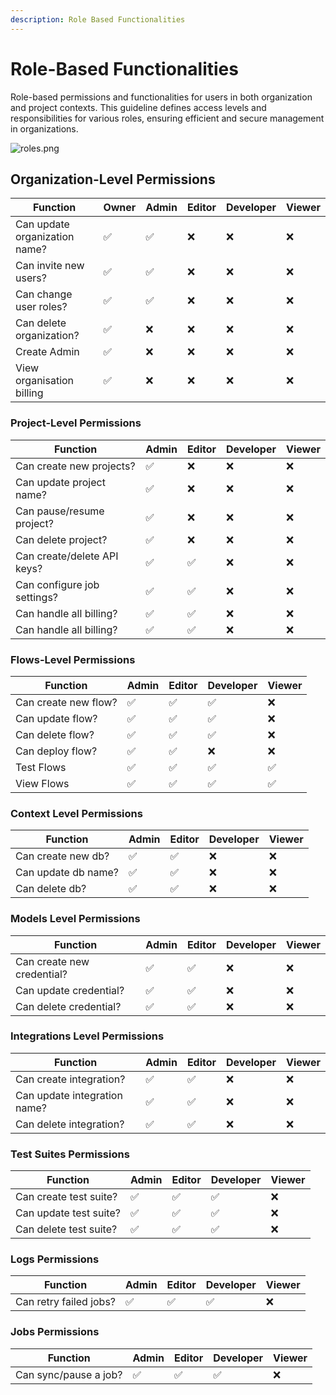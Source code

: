 ```yaml
---
description: Role Based Functionalities
---
```


# Role-Based Functionalities
Role-based permissions and functionalities for users in both organization and project contexts. 
This guideline defines access levels and responsibilities for various roles, ensuring efficient and secure management in organizations.

![roles.png](./roles.png)


## Organization-Level Permissions

| **Function** | Owner | **Admin** | **Editor** | **Developer** | **Viewer** |
| --- | --- | --- | --- | --- | --- |
| Can update organization name? | ✅ | ✅ | ❌ | ❌ | ❌ |
| Can invite new users? | ✅ | ✅ | ❌ | ❌ | ❌ |
| Can change user roles? | ✅ | ✅ | ❌ | ❌ | ❌ |
| Can delete organization? | ✅ | ❌ | ❌ | ❌ | ❌ |
| Create Admin | ✅ | ❌ | ❌ | ❌ | ❌ |
| View organisation billing | ✅ | ❌ | ❌ | ❌ | ❌ |

### Project-Level Permissions

| **Function** | **Admin** | **Editor** | **Developer** | **Viewer** |
| --- | --- | --- | --- | --- |
| Can create new projects? | ✅ | ❌ | ❌ | ❌ |
| Can update project name? | ✅ | ❌ | ❌ | ❌ |
| Can pause/resume project? | ✅ | ❌ | ❌ | ❌ |
| Can delete project? | ✅ | ❌ | ❌ | ❌ |
| Can create/delete API keys? | ✅ | ✅ | ❌ | ❌ |
| Can configure job settings? | ✅ | ✅ | ❌ | ❌ |
| Can handle all billing? | ✅ | ✅ | ❌ | ❌ |
| Can handle all billing? | ✅ | ✅ | ❌ | ❌ |

### Flows-Level Permissions

| **Function** | **Admin** | **Editor** | **Developer** | **Viewer** |
| --- | --- | --- | --- | --- |
| Can create new flow? | ✅ | ✅ | ✅ | ❌ |
| Can update flow? | ✅ | ✅ | ✅ | ❌ |
| Can delete flow? | ✅ | ✅ | ✅ | ❌ |
| Can deploy flow? | ✅ | ✅ | ❌ | ❌ |
| Test Flows | ✅ | ✅ | ✅ | ✅ |
| View Flows | ✅ | ✅ | ✅ | ✅ |

### Context Level Permissions

| **Function** | **Admin** | **Editor** | **Developer** | **Viewer** |
| --- | --- | --- | --- | --- |
| Can create new db? | ✅ | ✅ | ❌ | ❌ |
| Can update db name? | ✅ | ✅ | ❌ | ❌ |
| Can delete db? | ✅ | ✅ | ❌ | ❌ |

### Models Level Permissions

| **Function** | **Admin** | **Editor** | **Developer** | **Viewer** |
| --- | --- | --- | --- | --- |
| Can create new credential? | ✅ | ✅ | ❌ | ❌ |
| Can update credential? | ✅ | ✅ | ❌ | ❌ |
| Can delete credential? | ✅ | ✅ | ❌ | ❌ |

### Integrations Level Permissions

| **Function** | **Admin** | **Editor** | **Developer** | **Viewer** |
| --- | --- | --- | --- | --- |
| Can create integration? | ✅ | ✅ | ❌ | ❌ |
| Can update integration name? | ✅ | ✅ | ❌ | ❌ |
| Can delete integration? | ✅ | ✅ | ❌ | ❌ |

### Test Suites Permissions

| **Function** | **Admin** | **Editor** | **Developer** | **Viewer** |
| --- | --- | --- | --- | --- |
| Can create test suite? | ✅ | ✅ | ✅ | ❌ |
| Can update test suite? | ✅ | ✅ | ✅ | ❌ |
| Can delete test suite? | ✅ | ✅ | ✅ | ❌ |

### Logs Permissions

| **Function** | **Admin** | **Editor** | **Developer** | **Viewer** |
| --- | --- | --- | --- | --- |
| Can retry failed jobs? | ✅ | ✅ | ✅ | ❌ |

### Jobs Permissions

| **Function** | **Admin** | **Editor** | **Developer** | **Viewer** |
| --- | --- | --- | --- | --- |
| Can sync/pause a job? | ✅ | ✅ | ✅ | ❌ |
